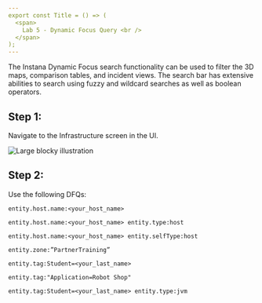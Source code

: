 ```yaml
---
export const Title = () => (
  <span>
    Lab 5 - Dynamic Focus Query <br />
  </span>
);
---
```

The Instana Dynamic Focus search functionality can be used to filter the 3D maps, comparison tables, and incident views. 
The search bar has extensive abilities to search using fuzzy and wildcard searches as well as boolean operators. 

## Step 1:
Navigate to the Infrastructure screen in the UI.

![Large blocky illustration](images/lab5.1.png)

## Step 2:

Use the following DFQs: 

```
entity.host.name:<your_host_name> 
```

```
entity.host.name:<your_host_name> entity.type:host 
```

```
entity.host.name:<your_host_name> entity.selfType:host 
```

```
entity.zone:”PartnerTraining” 
```

```
entity.tag:Student=<your_last_name> 
```

```
entity.tag:"Application=Robot Shop"
```

```
entity.tag:Student=<your_last_name> entity.type:jvm 
```

